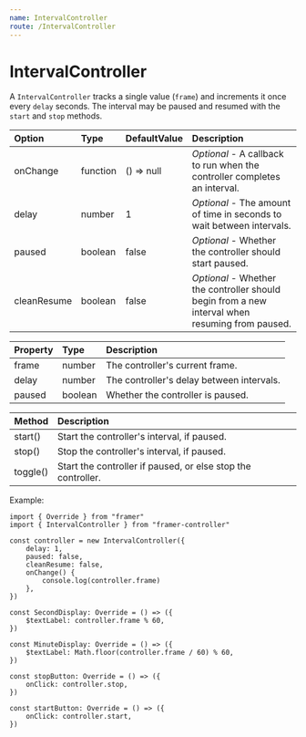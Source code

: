 ```yaml
---
name: IntervalController
route: /IntervalController
---
```


# IntervalController

A `IntervalController` tracks a single value (`frame`) and increments it once every `delay` seconds. The interval may be paused and resumed with the `start` and `stop` methods.

| Option      | Type     | DefaultValue | Description                                                                                     |
| :---------- | :------- | :----------- | :---------------------------------------------------------------------------------------------- |
| onChange    | function | () => null   | _Optional_ - A callback to run when the controller completes an interval.                       |
| delay       | number   | 1            | _Optional_ - The amount of time in seconds to wait between intervals.                           |
| paused      | boolean  | false        | _Optional_ - Whether the controller should start paused.                                        |
| cleanResume | boolean  | false        | _Optional_ - Whether the controller should begin from a new interval when resuming from paused. |

| Property | Type    | Description                               |
| :------- | :------ | :---------------------------------------- |
| frame    | number  | The controller's current frame.           |
| delay    | number  | The controller's delay between intervals. |
| paused   | boolean | Whether the controller is paused.         |

| Method   | Description                                                  |
| :------- | :----------------------------------------------------------- |
| start()  | Start the controller's interval, if paused.                  |
| stop()   | Stop the controller's interval, if paused.                   |
| toggle() | Start the controller if paused, or else stop the controller. |

Example:

```tsx
import { Override } from "framer"
import { IntervalController } from "framer-controller"

const controller = new IntervalController({
	delay: 1,
	paused: false,
	cleanResume: false,
	onChange() {
		console.log(controller.frame)
	},
})

const SecondDisplay: Override = () => ({
	$textLabel: controller.frame % 60,
})

const MinuteDisplay: Override = () => ({
	$textLabel: Math.floor(controller.frame / 60) % 60,
})

const stopButton: Override = () => ({
	onClick: controller.stop,
})

const startButton: Override = () => ({
	onClick: controller.start,
})
```

